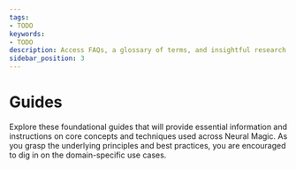 ```yaml
---
tags:
- TODO
keywords:
- TODO
description: Access FAQs, a glossary of terms, and insightful research papers to deepen your knowledge of Neural Magic's technology.
sidebar_position: 3
---
```


# Guides

Explore these foundational guides that will provide essential information and instructions on core concepts and techniques used across Neural Magic. As you grasp the underlying principles and best practices, you are encouraged to dig in on the domain-specific use cases.


